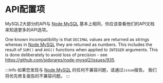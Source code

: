 # API配置项

MySQL2大部分的API与 [Node MySQL][node-mysql] 基本上相同，你应该查看他们的API文档来知道更多的API选项。

One known incompatibility is that `DECIMAL` values are returned as strings whereas in [Node MySQL][node-mysql] they are returned as numbers. This includes the result of `SUM()` and `AVG()` functions when applied to `INTEGER` arguments. This is done deliberately to avoid loss of precision - see https://github.com/sidorares/node-mysql2/issues/935.

:::info
如果您发现与 [Node MySQL][node-mysql] 的任何不兼容问题，请通过`issue`报告。 我们将优先修复报告的不兼容问题。
:::

[node-mysql]: https://github.com/mysqljs/mysql

